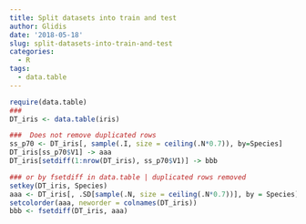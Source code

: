 ```yaml
---
title: Split datasets into train and test
author: Glidis
date: '2018-05-18'
slug: split-datasets-into-train-and-test
categories:
  - R
tags:
  - data.table
---
```


```r
require(data.table)
###
DT_iris <- data.table(iris)

###  Does not remove duplicated rows
ss_p70 <- DT_iris[, sample(.I, size = ceiling(.N*0.7)), by=Species]
DT_iris[ss_p70$V1] -> aaa
DT_iris[setdiff(1:nrow(DT_iris), ss_p70$V1)] -> bbb

### or by fsetdiff in data.table | duplicated rows removed
setkey(DT_iris, Species)
aaa <- DT_iris[, .SD[sample(.N, size = ceiling(.N*0.7))], by = Species]
setcolorder(aaa, neworder = colnames(DT_iris))
bbb <- fsetdiff(DT_iris, aaa)
```